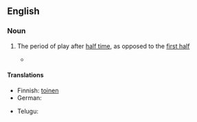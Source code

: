 {{also|second-half}}
==English==

===Noun===
{{en-noun|second halves}}

# {{context|sports|lang=en}} The period of play after [[half time]], as opposed to the [[first half]]
#* {{quote-news
|year=2011
|date=October 1
|author=Phil Dawkes
|title=Sunderland   2 - 2   West Brom
|work=BBC Sport
|url=http://news.bbc.co.uk/sport2/hi/football/eng_prem/15045630.stm
|page=
|passage=Sunderland had the best of the '''second half''' but were unable to find a winner.}}

====Translations====
{{trans-top|period of play after half time}}
* Finnish: [[toinen#Finnish|toinen]] {{t+|fi|puoliaika}}
* German: {{t|de|zweite Halbzeit|f}}
{{trans-mid}}
* Telugu: {{t|te|ద్వితీయార్థం|tr=dviteeyaartham}}
{{trans-bottom}}